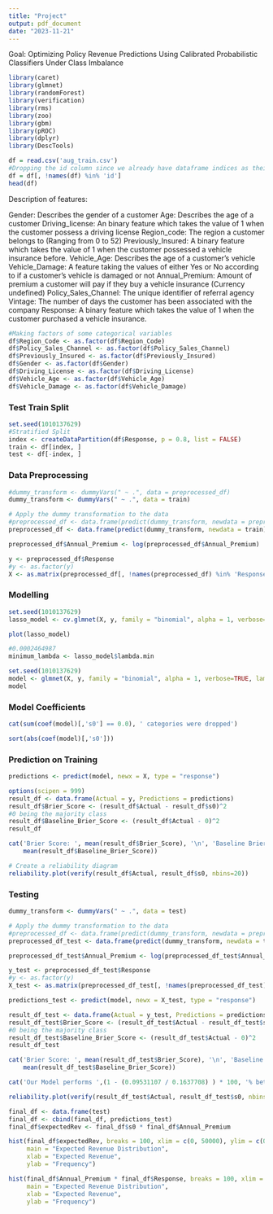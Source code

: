 ```yaml
---
title: "Project"
output: pdf_document
date: "2023-11-21"
---
```


Goal: Optimizing Policy Revenue Predictions Using Calibrated Probabilistic Classifiers Under Class Imbalance

```r
library(caret)
library(glmnet)
library(randomForest)
library(verification)
library(rms)
library(zoo)
library(gbm)
library(pROC)
library(dplyr)
library(DescTools)
```

```r
df = read.csv('aug_train.csv')
#Dropping the id column since we already have dataframe indices as their unique ID
df = df[, !names(df) %in% 'id']
head(df)
```


Description of features:

Gender: Describes the gender of a customer
Age: Describes the age of a customer
Driving_license: An binary feature which takes the value of 1 when the customer possess a driving license
Region_code: The region a customer belongs to (Ranging from 0 to 52)
Previously_Insured: A binary feature which takes the value of 1 when the customer possessed a vehicle insurance before.
Vehicle_Age: Describes the age of a customer's vehicle
Vehicle_Damage: A feature taking the values of either Yes or No according to if a customer's vehicle is damaged or not
Annual_Premium: Amount of premium a customer will pay if they buy a vehicle insurance (Currency undefined)
Policy_Sales_Channel: The unique identifier of referral agency
Vintage: The number of days the customer has been associated with the company
Response: A binary feature which takes the value of 1 when the customer purchased a vehicle insurance.
```r
#Making factors of some categorical variables
df$Region_Code <- as.factor(df$Region_Code)
df$Policy_Sales_Channel <- as.factor(df$Policy_Sales_Channel)
df$Previously_Insured <- as.factor(df$Previously_Insured)
df$Gender <- as.factor(df$Gender)
df$Driving_License <- as.factor(df$Driving_License)
df$Vehicle_Age <- as.factor(df$Vehicle_Age)
df$Vehicle_Damage <- as.factor(df$Vehicle_Damage)
```

### Test Train Split

```r
set.seed(1010137629)
#Stratified Split
index <- createDataPartition(df$Response, p = 0.8, list = FALSE)
train <- df[index, ]
test <- df[-index, ]
```

### Data Preprocessing

```r
#dummy_transform <- dummyVars(" ~ .", data = preprocessed_df)
dummy_transform <- dummyVars(" ~ .", data = train)

# Apply the dummy transformation to the data
#preprocessed_df <- data.frame(predict(dummy_transform, newdata = preprocessed_df))
preprocessed_df <- data.frame(predict(dummy_transform, newdata = train))
```

```r
preprocessed_df$Annual_Premium <- log(preprocessed_df$Annual_Premium)
```

```r
y <- preprocessed_df$Response
#y <- as.factor(y)
X <- as.matrix(preprocessed_df[, !names(preprocessed_df) %in% 'Response'])
```

### Modelling

```r
set.seed(1010137629)
lasso_model <- cv.glmnet(X, y, family = "binomial", alpha = 1, verbose=TRUE)
```

```r
plot(lasso_model)
```

```r
#0.0002464987
minimum_lambda <- lasso_model$lambda.min
```


```r
set.seed(1010137629)
model <- glmnet(X, y, family = "binomial", alpha = 1, verbose=TRUE, lambda = minimum_lambda)
model
```
### Model Coefficients

```r
cat(sum(coef(model)[,'s0'] == 0.0), ' categories were dropped')
```
```r
sort(abs(coef(model)[,'s0']))
```

### Prediction on Training

```r
predictions <- predict(model, newx = X, type = "response")
```


```r
options(scipen = 999)
result_df <- data.frame(Actual = y, Predictions = predictions)
result_df$Brier_Score <- (result_df$Actual - result_df$s0)^2
#0 being the majority class
result_df$Baseline_Brier_Score <- (result_df$Actual - 0)^2
result_df
```

```r
cat('Brier Score: ', mean(result_df$Brier_Score), '\n', 'Baseline Brier Score: ',
    mean(result_df$Baseline_Brier_Score))
```

```r
# Create a reliability diagram
reliability.plot(verify(result_df$Actual, result_df$s0, nbins=20))
```
### Testing

```r
dummy_transform <- dummyVars(" ~ .", data = test)

# Apply the dummy transformation to the data
#preprocessed_df <- data.frame(predict(dummy_transform, newdata = preprocessed_df))
preprocessed_df_test <- data.frame(predict(dummy_transform, newdata = test))
```

```r
preprocessed_df_test$Annual_Premium <- log(preprocessed_df_test$Annual_Premium)
```

```r
y_test <- preprocessed_df_test$Response
#y <- as.factor(y)
X_test <- as.matrix(preprocessed_df_test[, !names(preprocessed_df_test) %in% 'Response'])
```

```r
predictions_test <- predict(model, newx = X_test, type = "response")
```


```r
result_df_test <- data.frame(Actual = y_test, Predictions = predictions_test)
result_df_test$Brier_Score <- (result_df_test$Actual - result_df_test$s0)^2
#0 being the majority class
result_df_test$Baseline_Brier_Score <- (result_df_test$Actual - 0)^2
result_df_test
```
```r
cat('Brier Score: ', mean(result_df_test$Brier_Score), '\n', 'Baseline Brier Score: ',
    mean(result_df_test$Baseline_Brier_Score))
```
```r
cat('Our Model performs ',(1 - (0.09531107 / 0.1637708) ) * 100, '% better than the baseline')
```
```r
reliability.plot(verify(result_df_test$Actual, result_df_test$s0, nbins=20))
```

```r
final_df <- data.frame(test)
final_df <- cbind(final_df, predictions_test)
final_df$expectedRev <- final_df$s0 * final_df$Annual_Premium
```

```r
hist(final_df$expectedRev, breaks = 100, xlim = c(0, 50000), ylim = c(0, 30000),
     main = "Expected Revenue Distribution",
     xlab = "Expected Revenue",
     ylab = "Frequency")
```
```r
hist(final_df$Annual_Premium * final_df$Response, breaks = 100, xlim = c(0, 100000),  ylim = c(0, 30000),
     main = "Expected Revenue Distribution",
     xlab = "Expected Revenue",
     ylab = "Frequency")
```


